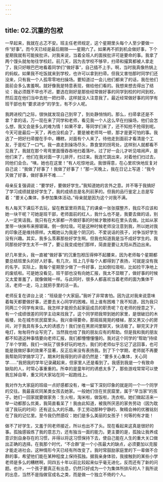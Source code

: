 ```yaml
---
---
---
```

title: 02.沉重的包袱
---




一早起来，我就在忐忑不安。班主任老师规定，这个星期里头每个人至少要做一件“好事”。而今天已经是最后期限——星期六了。如果再不抓到机会做好事，下个星期我就有可能挨批评。对我来说，当着全班人的面挨批评可是要命的事。我拿了两个馒头就匆匆往学校赶。前几天，因为去学校不够早，扫帚和撮箕都被人拿走了，我只好眼巴巴地看着同学们“做好事”，自己插不上手。啊，当时我真像热锅上的蚂蚁。如果我不吃饭就来到学校，也许可以拿到扫帚。但我又害怕那时同学们还没来，只有我一个人孤零零地扫操场。要知道过一会儿他们都来了的话，我在他们面前会多么害羞啊。就好像我是特意表现，做给他们看的。我想来想去得出了结论：我必须既不早也不迟，要选在刚好是那些经常做好事的同学到校的时间到校，然后混在他们当中去抢一把扫帚，这样就没人注意我了。最近经常做好事的同学有班干部也有“要求进步”的学生，有不少人呢。

我跨进校门之际，很快就发现自己到早了，到处静悄悄的。那么，扫帚拿还是不拿？拿的话，万一现在来了同学和老师，看见我一个人这么早在扫操场，他们会怎么想，我又会是多么的难为情！如果不拿，等同学们来了，还不知抢不抢得到呢。今天可是最后一天了，再也没机会了，要是被老师骂一顿，那才是更可怕的事。我选了一把好扫帚握在手中。糟糕，对面有个人来了。待他走到面前才看清是个工友，于是松了一口气。我一直走到操场尽头，靠食堂的拐弯处，这样别人就都看不见我了。我就在那个弯弯里面慢吞吞地扫着落叶。过了好一会儿才听见喧闹声，是他们来了，他们在我对面一字儿排开，扫过来。我连忙跳出来，对着他们扫过去，同他们会合。“咦，她也在这里！”有人吃惊地说。我很得意，在心里欢快地反复对自己说：“我做了好事了！我做了好事了！”那一天晚上，我在日记上写道：“我今天做了好事，做好事并不难……”

母亲反复强调说：“要学好，要做好学生。”我知道她的言外之意。并不等于我搞好了学习成绩就是好学生了，我的成绩总是名列前茅的。但我的品行鉴定上总是写着：“要关心集体，多参加集体活动。”母亲就是因为这个对我不满。

有人每天下课后不去玩，留在教室里将弄乱了的课桌一张张摆整齐，我应不应该和她一块干呢？可她是班干部，老师面前的红人，我什么也不是，我要去做的话，别人一定笑话我。我只有在大家都一齐做好事的时候才敢掺和在里头去做。比如从家里带一块抹布来擦玻璃，倒一倒垃圾。可是这种时候老师没注意到我，所以她对我的印象还是维持原样。大概她认为我是个阴沉的、不爱说话的孩子，对争当好学生没有兴趣。其实，我多么羡慕那些好学生啊。但我也知道我是当不成好学生的。我同那些好学生太不一样了，要让我变成他们那样，简直是要让太阳从西边出来。

好几年里头，我一直被“做好事”的沉重包袱压得伸不起腰来，因为老师每个星期都要总结班里头的好人好事。有几次，班上几乎每个人都得到了表扬，可就是没有我的名字。实际上，我每个星期至少做了一件好事，比如倒垃圾啦，比如捡干净地上的废纸啦。可是她没看见，班干部也没有向她汇报，我太不显眼了，做好事的时候又太爱害羞了，就像做贼一样。与此同时，很多人都喜欢当着老师的面为集体干活，老师一走，马上就把手里的活一丢。

老师反复在讲台上说：“班级是个大家庭。”我听了非常害怕。因为这对我来说意味着每天都要做好事，还要去关心同学的困难。班上谁有困难？我不知道，因为我只同两三个同学有来往。我怎样才能担负起家庭成员的职责呢？在老师的授意之下，有一个成绩很差的同学主动来找我了。这个同学把我带到她的家里，是很破旧的木板楼，处在城市贫民窟里头。我兴奋得要命，那摇摇晃晃的楼梯，那又黑又小的房间，对于我具有多么大的诱惑力！我们坐在黑房间里聊天，快活极了。聊完天才开电灯，匆匆将作业写完了。当然我也给了我的朋友应有的帮助。但是我和我的朋友都不知道这种事情要向老师汇报，我们都懵懵懂懂的。我对这个同学的“帮助”持续了半个学期，我们一块玩了很多好玩的地方。我们的老师似乎忘记了这回事，也可能是我做好事的效果不显著，反正后来没有表扬我。到了下个学期，老师就不再要我帮助同学搞学习了。期末时我得到的评语仍然是：“要多关心集体，关心同学……”我把我的学年记录藏起来，但家里人还是看到了。我感到我是一个有致命缺陷的人，时常心事重重的。所幸的是童年时的诱惑太多了，那些游戏常常可以使我忘掉自卑，重又同大家站在同一起跑线上。

我对作为大家庭的班级一点好感都没有，唯一留下深刻印象的就是同一个一个同学的交往。我最喜欢同某类女孩去她家。一般她们住在贫民窟里，属于“早当家”的孩子。她们一回家就要做家务：生火啦，淘米啦，做饭啦，洗衣啦。她们做起活来一举一动都那么优美，我简直看呆了！我由此知道，被我所厌恶的家务劳动（因为耽误了我玩的时间）还有这么大的乐趣。手工劳动那种宁静的、聚精会神的优雅铭刻在了我的记忆里。至今我仍然感叹：她们是多么美丽的女孩子！何等的有才能！

做不了好学生，又羞于同老师接近，所以也出不了头。现在看起来这真是很好的事。孤独感锻炼了我的意志力，还有独当一面的能力。更主要的是，孤独让我养成意识到自身存在的习惯，并得以将这习惯保持下去，使自己能在人生的重大关口做出正确的选择。在我那个时代，“不合群”是一个小孩最大的缺点，必须要加以克服才能走进社会。这种情形今天已经有所改变了。我时常鼓励家庭里的下一辈做不合群的事，希望他们能在某种程度上保持孤独。据我亲身体验，我接触到的某些小学老师是多么的糟糕啊，同四五十年以前比较起来似乎毫无进化，反而还有了新的问题。也许，一个孩子要真正有出息，仍然只好成为一个为集体所排斥的人？我所说的出息，当然不是指做官成名之类，而是做一个独立不倚的个人。